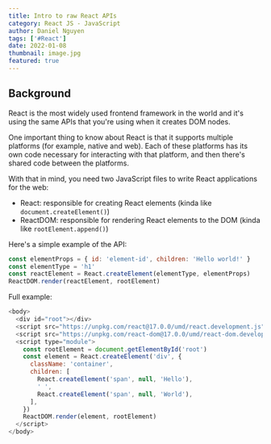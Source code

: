 ```yaml
---
title: Intro to raw React APIs
category: React JS - JavaScript
author: Daniel Nguyen
tags: ['#React']
date: 2022-01-08
thumbnail: image.jpg
featured: true
---
```


## Background

React is the most widely used frontend framework in the world and it's using the
same APIs that you're using when it creates DOM nodes.

One important thing to know about React is that it supports multiple platforms
(for example, native and web). Each of these platforms has its own code
necessary for interacting with that platform, and then there's shared code
between the platforms.

With that in mind, you need two JavaScript files to write React applications for
the web:

- React: responsible for creating React elements (kinda like
  `document.createElement()`)
- ReactDOM: responsible for rendering React elements to the DOM (kinda like
  `rootElement.append()`)

Here's a simple example of the API:

```javascript
const elementProps = { id: 'element-id', children: 'Hello world!' }
const elementType = 'h1'
const reactElement = React.createElement(elementType, elementProps)
ReactDOM.render(reactElement, rootElement)
```

Full example:

```javascript
<body>
  <div id="root"></div>
  <script src="https://unpkg.com/react@17.0.0/umd/react.development.js"></script>
  <script src="https://unpkg.com/react-dom@17.0.0/umd/react-dom.development.js"></script>
  <script type="module">
    const rootElement = document.getElementById('root')
    const element = React.createElement('div', {
      className: 'container',
      children: [
        React.createElement('span', null, 'Hello'),
        ' ',
        React.createElement('span', null, 'World'),
      ],
    })
    ReactDOM.render(element, rootElement)
  </script>
</body>
```
